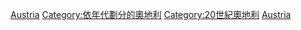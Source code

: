 {{Portal|奧地利}}
{{Commons category|Austria in the 1970s}}

[[Category:1970年代各國|Austria]]
[[Category:依年代劃分的奧地利|Category:依年代劃分的奧地利]]
[[Category:20世紀奧地利|Category:20世紀奧地利]]
[[Category:1970年代歐洲|Austria]]